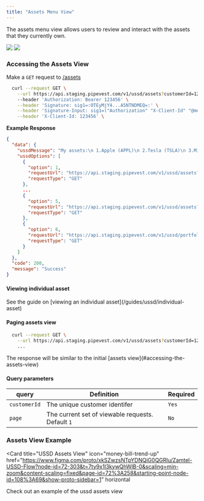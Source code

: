 ```yaml
---
title: "Assets Menu View"
---
```


The assets menu view allows users to review and interact with the assets that they currently own.

<Frame>
  <img className="block dark:hidden" src="/images/ussd-assets.png" />
  <img className="hidden dark:block" src="/images/ussd-assets-dark.png" />
</Frame>

### Accessing the Assets View

<Tip>Make a `GET` request to [/assets](/api-reference/ussd/assets/get)</Tip>

```bash
  curl --request GET \
    --url https://api.staging.pipevest.com/v1/ussd/assets?customerId=123456
    --header 'Authorization: Bearer 123456' \
    --header 'Signature: sig1=:OTEyMjY4...A5NTNDMEQ=:' \
    --header 'Signature-Input: sig1=("Authorization" "X-Client-Id" "@method" "@target-uri" "@path" "@query");keyid="staging-pipevest-ed25519";created=1732893484;expires=1732893584' \
    --header 'X-Client-Id: 123456' \
```

**Example Response**

```json
{
  "data": {
    "ussdMessage": "My assets:\n 1.Apple (APPL)\n 2.Tesla (TSLA)\n 3.Microsoft (MSFT)\n 4. Coco-cola (KO)\n 5. View More Assets\n 6.Back",
    "ussdOptions": [
      {
        "option": 1,
        "requestUrl": "https://api.staging.pipevest.com/v1/ussd/assets?customerId=123456&assetId=123456",
        "requestType": "GET"
      },
      ...
      {
        "option": 5,
        "requestUrl": "https://api.staging.pipevest.com/v1/ussd/assets?customerId=123456&page=2",
        "requestType": "GET"
      },
      {
        "option": 6,
        "requestUrl": "https://api.staging.pipevest.com/v1/ussd/portfolio?customerId=123456",
        "requestType": "GET"
      }
    ]
  },
  "code": 200,
  "message": "Success"
}
```

#### Viewing individual asset

<Note>
  See the guide on [viewing an individual asset](/guides/ussd/individual-asset)
</Note>

#### Paging assets view

```bash
  curl --request GET \
    --url https://api.staging.pipevest.com/v1/ussd/assets?customerId=123456&page=2
    ...
```

<Note>
  The response will be similar to the initial [assets
  view](#accessing-the-assets-view)
</Note>

#### Query parameters

| query        | Definition                                        | Required |
| ------------ | ------------------------------------------------- | -------- |
| `customerId` | The unique customer identifer                     | `Yes`    |
| `page`       | The current set of viewable requests. Default `1` | `No`     |

### Assets View Example

<Card
  title="USSD Assets View"
  icon="money-bill-trend-up"
  href="https://www.figma.com/proto/xkSZwzsNTpYDNQiG0QGRlu/Zamtel-USSD-Flow?node-id=72-303&t=7ty9x1l3kywQhWlB-0&scaling=min-zoom&content-scaling=fixed&page-id=72%3A258&starting-point-node-id=108%3A69&show-proto-sidebar=1"
  horizontal
>
  Check out an example of the ussd assets view
</Card>
